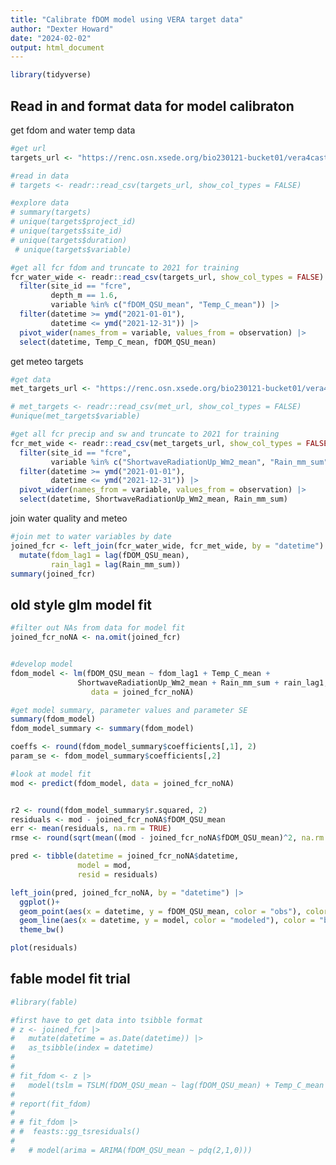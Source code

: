 ```yaml
---
title: "Calibrate fDOM model using VERA target data"
author: "Dexter Howard"
date: "2024-02-02"
output: html_document
---
```



```r
library(tidyverse)
```


## Read in and format data for model calibraton

get fdom and water temp data

```r
#get url
targets_url <- "https://renc.osn.xsede.org/bio230121-bucket01/vera4cast/targets/project_id=vera4cast/duration=P1D/daily-insitu-targets.csv.gz"

#read in data
# targets <- readr::read_csv(targets_url, show_col_types = FALSE)

#explore data
# summary(targets)
# unique(targets$project_id)
# unique(targets$site_id)
# unique(targets$duration)
 # unique(targets$variable)

#get all fcr fdom and truncate to 2021 for training 
fcr_water_wide <- readr::read_csv(targets_url, show_col_types = FALSE) |> 
  filter(site_id == "fcre",
         depth_m == 1.6,
         variable %in% c("fDOM_QSU_mean", "Temp_C_mean")) |> 
  filter(datetime >= ymd("2021-01-01"),
         datetime <= ymd("2021-12-31")) |> 
  pivot_wider(names_from = variable, values_from = observation) |> 
  select(datetime, Temp_C_mean, fDOM_QSU_mean)

```

get meteo targets

```r
#get data
met_targets_url <- "https://renc.osn.xsede.org/bio230121-bucket01/vera4cast/targets/project_id=vera4cast/duration=P1D/daily-met-targets.csv.gz"

# met_targets <- readr::read_csv(met_url, show_col_types = FALSE)  
#unique(met_targets$variable)

#get all fcr precip and sw and truncate to 2021 for training 
fcr_met_wide <- readr::read_csv(met_targets_url, show_col_types = FALSE)   |> 
  filter(site_id == "fcre",
         variable %in% c("ShortwaveRadiationUp_Wm2_mean", "Rain_mm_sum") ) |> 
  filter(datetime >= ymd("2021-01-01"),
         datetime <= ymd("2021-12-31")) |> 
  pivot_wider(names_from = variable, values_from = observation) |> 
  select(datetime, ShortwaveRadiationUp_Wm2_mean, Rain_mm_sum)

```

join water quality and meteo

```r
#join met to water variables by date
joined_fcr <- left_join(fcr_water_wide, fcr_met_wide, by = "datetime") |> 
  mutate(fdom_lag1 = lag(fDOM_QSU_mean),
         rain_lag1 = lag(Rain_mm_sum))
summary(joined_fcr)

```

## old style glm model fit

```r
#filter out NAs from data for model fit 
joined_fcr_noNA <- na.omit(joined_fcr)


#develop model
fdom_model <- lm(fDOM_QSU_mean ~ fdom_lag1 + Temp_C_mean + 
               ShortwaveRadiationUp_Wm2_mean + Rain_mm_sum + rain_lag1,
                  data = joined_fcr_noNA)

#get model summary, parameter values and parameter SE
summary(fdom_model)
fdom_model_summary <- summary(fdom_model)

coeffs <- round(fdom_model_summary$coefficients[,1], 2)
param_se <- fdom_model_summary$coefficients[,2]

#look at model fit
mod <- predict(fdom_model, data = joined_fcr_noNA)


r2 <- round(fdom_model_summary$r.squared, 2) 
residuals <- mod - joined_fcr_noNA$fDOM_QSU_mean
err <- mean(residuals, na.rm = TRUE) 
rmse <- round(sqrt(mean((mod - joined_fcr_noNA$fDOM_QSU_mean)^2, na.rm = TRUE)), 2) 

pred <- tibble(datetime = joined_fcr_noNA$datetime,
               model = mod,
               resid = residuals) 

left_join(pred, joined_fcr_noNA, by = "datetime") |> 
  ggplot()+
  geom_point(aes(x = datetime, y = fDOM_QSU_mean, color = "obs"), color = "red")+
  geom_line(aes(x = datetime, y = model, color = "modeled"), color = "black")+
  theme_bw()

plot(residuals)


```

## fable model fit trial

```r
#library(fable)

#first have to get data into tsibble format
# z <- joined_fcr |> 
#   mutate(datetime = as.Date(datetime)) |> 
#   as_tsibble(index = datetime)
# 
# 
# fit_fdom <- z |> 
#   model(tslm = TSLM(fDOM_QSU_mean ~ lag(fDOM_QSU_mean) + Temp_C_mean + ShortwaveRadiationUp_Wm2_mean)) 
#   
# report(fit_fdom)
# 
# # fit_fdom |> 
# #  feasts::gg_tsresiduals()
#   
#   # model(arima = ARIMA(fDOM_QSU_mean ~ pdq(2,1,0)))


```





